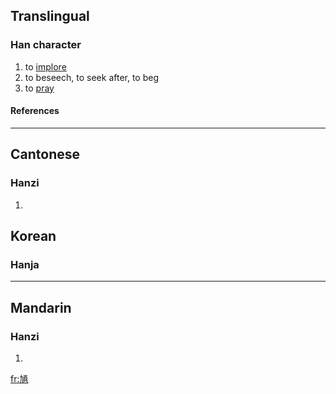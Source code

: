 ==Translingual==
===Han character===
{{Han char|rn=5|rad=乙|as=11|sn=12|four=|canj=大弓十月金 (KNJBC)}}
# to [[implore]]
# to beseech, to seek after, to beg
# to [[pray]]
====References====
{{Han ref|kx=0084.321|hdz=10263.070|uh=3424|ud=13348}}

----
==Cantonese==
===Hanzi===
{{yue-hanzi|jyut=|y=kaau4}}
# {{defn|Cantonese}}

==Korean==

===Hanja===
{{ko-hanja|hangeul=구|rv=gu|mr=ku|y=kwu}}

----
==Mandarin==
===Hanzi===
{{cmn-hanzi|pin=[[qiú]] ([[qiu2]])|wg=ch'iu<sup>2</sup>}}
# {{defn|Mandarin}}

[[fr:㐤]]